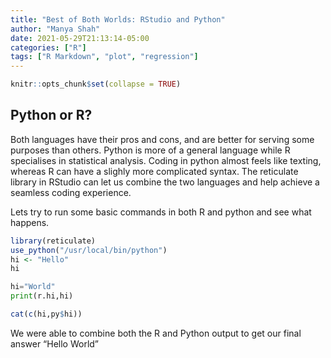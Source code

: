 ```yaml
---
title: "Best of Both Worlds: RStudio and Python"
author: "Manya Shah"
date: 2021-05-29T21:13:14-05:00
categories: ["R"]
tags: ["R Markdown", "plot", "regression"]
---
```


```r
knitr::opts_chunk$set(collapse = TRUE)
```

## Python or R?

Both languages have their pros and cons, and are better for serving some purposes than others. Python is more of a general language while R specialises in statistical analysis. Coding in python almost feels like texting, whereas R can have a slighly more complicated syntax. The reticulate library in RStudio can let us combine the two languages and help achieve a seamless coding experience. 

Lets try to run some basic commands in both R and python and see what happens.

```r
library(reticulate)
use_python("/usr/local/bin/python")
hi <- "Hello"
hi
```

```python
hi="World"
print(r.hi,hi)
```

```r
cat(c(hi,py$hi))
```

We were able to combine both the R and Python output to get our final answer "Hello World"


